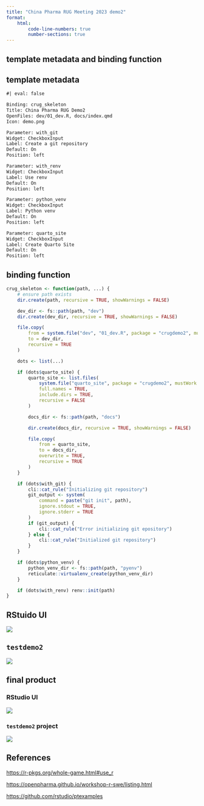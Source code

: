 ```yaml
---
title: "China Pharma RUG Meeting 2023 demo2"
format:
    html: 
        code-line-numbers: true
        number-sections: true
---
```



## template metadata and binding function

:::{.panel-tabset}

## template metadata

```default
#| eval: false

Binding: crug_skeleton
Title: China Pharma RUG Demo2
OpenFiles: dev/01_dev.R, docs/index.qmd
Icon: demo.png

Parameter: with_git
Widget: CheckboxInput
Label: Create a git repository
Default: On
Position: left

Parameter: with_renv
Widget: CheckboxInput
Label: Use renv
Default: On
Position: left

Parameter: python_venv
Widget: CheckboxInput
Label: Python venv
Default: On
Position: left

Parameter: quarto_site
Widget: CheckboxInput
Label: Create Quarto Site
Default: On
Position: left

```

## binding function

```r

crug_skeleton <- function(path, ...) {
    # ensure path exists
    dir.create(path, recursive = TRUE, showWarnings = FALSE)

    dev_dir <- fs::path(path, "dev")
    dir.create(dev_dir, recursive = TRUE, showWarnings = FALSE)

    file.copy(
        from = system.file("dev", "01_dev.R", package = "crugdemo2", mustWork = TRUE),
        to = dev_dir,
        recursive = TRUE
    )

    dots <- list(...)

    if (dots$quarto_site) {
        quarto_site <- list.files(
            system.file("quarto_site", package = "crugdemo2", mustWork = TRUE),
            full.names = TRUE,
            include.dirs = TRUE,
            recursive = FALSE
        )

        docs_dir <- fs::path(path, "docs")

        dir.create(docs_dir, recursive = TRUE, showWarnings = FALSE)

        file.copy(
            from = quarto_site,
            to = docs_dir,
            overwrite = TRUE,
            recursive = TRUE
        )
    }

    if (dots$with_git) {
        cli::cat_rule("Initializing git repository")
        git_output <- system(
            command = paste("git init", path),
            ignore.stdout = TRUE,
            ignore.stderr = TRUE
        )
        if (git_output) {
            cli::cat_rule("Error initializing git epository")
        } else {
            cli::cat_rule("Initialized git repository")
        }
    }

    if (dots$python_venv) {
        python_venv_dir <- fs::path(path, "pyenv")
        reticulate::virtualenv_create(python_venv_dir)
    }

    if (dots$with_renv) renv::init(path)
}


```

## RStuido UI

![](images/rstudio_ui.png)

## `testdemo2`

![](images/testdemo2.png)

:::

## final product

### RStudio UI

![](images/rstudio_ui.png)


### `testdemo2` project

![](images/testdemo2.png)



## References

<https://r-pkgs.org/whole-game.html#use_r>

<https://openpharma.github.io/workshop-r-swe/listing.html>

<https://github.com/rstudio/ptexamples>